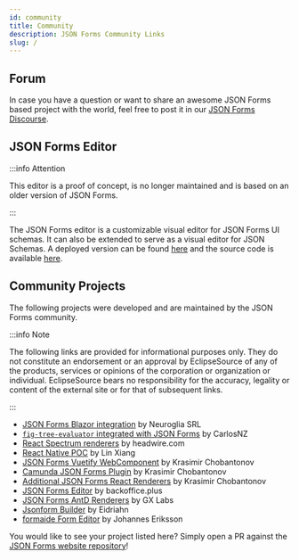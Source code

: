 ```yaml
---
id: community
title: Community
description: JSON Forms Community Links
slug: /
---
```


## Forum

In case you have a question or want to share an awesome JSON Forms based project with the world, feel free to post it in our [JSON Forms Discourse](https://jsonforms.discourse.group/).

## JSON Forms Editor

:::info Attention

This editor is a proof of concept, is no longer maintained and is based on an older version of JSON Forms.

:::

The JSON Forms editor is a customizable visual editor for JSON Forms UI schemas.
It can also be extended to serve as a visual editor for JSON Schemas.
A deployed version can be found [here](https://jsonforms-editor.netlify.app/) and the source code is available [here](https://github.com/eclipsesource/jsonforms-editor).

## Community Projects

The following projects were developed and are maintained by the JSON Forms community.

:::info Note

The following links are provided for informational purposes only.
They do not constitute an endorsement or an approval by EclipseSource of any of the products, services or opinions of the corporation or organization or individual.
EclipseSource bears no responsibility for the accuracy, legality or content of the external site or for that of subsequent links.

:::

- [JSON Forms Blazor integration](https://github.com/neuroglia-io/Neuroglia.Blazor.JsonForms) by Neuroglia SRL
- [`fig-tree-evaluator` integrated with JSON Forms](https://github.com/CarlosNZ/jsonforms-with-figtree-demo) by CarlosNZ
- [React Spectrum renderers](https://github.com/headwirecom/jsonforms-react-spectrum-renderers) by headwire.com
- [React Native POC](https://github.com/RyanLinXiang/JsonFormsRN) by Lin Xiang
- [JSON Forms Vuetify WebComponent](https://github.com/kchobantonov/jsonforms-vuetify-webcomponent) by Krasimir Chobantonov
- [Camunda JSON Forms Plugin](https://github.com/kchobantonov/camunda-jsonforms-plugin) by Krasimir Chobantonov
- [Additional JSON Forms React Renderers](https://github.com/kchobantonov/jsonforms-react-renderers) by Krasimir Chobantonov
- [JSON Forms Editor](https://jsonformseditor.io) by backoffice.plus
- [JSON Forms AntD Renderers](https://github.com/great-expectations/jsonforms-antd-renderers) by GX Labs
- [Jsonform Builder](https://www.jsonform-builder.com/) by Eidriahn
- [formaide Form Editor](https://app.formaide.com/) by Johannes Eriksson

You would like to see your project listed here?
Simply open a PR against the [JSON Forms website repository](https://github.com/eclipsesource/jsonforms2-website/blob/master/content/community/community.mdx)!
